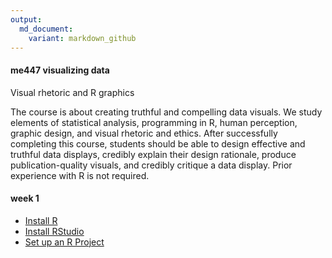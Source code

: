 ```yaml
---
output:
  md_document:
    variant: markdown_github
---
```


#### me447 visualizing data

Visual rhetoric and R graphics

The course is about creating truthful and compelling data visuals. We study elements of statistical analysis, programming in R, human perception, graphic design, and visual rhetoric and ethics. After successfully completing this course, students should be able to design effective and truthful data displays, credibly explain their design rationale, produce publication-quality visuals, and credibly critique a data display. Prior experience with R is not required.

#### week 1

- [Install R](week-01/install_R.md)  
- [Install RStudio](week-01/install_RStudio.md)  
- [Set up an R Project](week-01/setup_R_project.md)  





